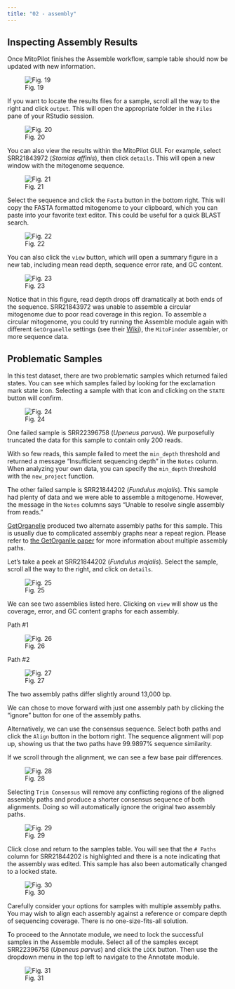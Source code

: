 ```yaml
---
title: "02 - assembly"
---
```


## Inspecting Assembly Results

Once MitoPilot finishes the Assemble workflow, sample table should now be updated with new information.

![Fig. 19](/images/19.png)

If you want to locate the results files for a sample, scroll all the way to the right and click `output`. This will open the appropriate folder in the `Files` pane of your RStudio session.

![Fig. 20](/images/20.png)

You can also view the results within the MitoPilot GUI. For example, select SRR21843972 (*Stomias affinis*), then click `details`. This will open a new window with the mitogenome sequence.

![Fig. 21](/images/21.png)

Select the sequence and click the `Fasta` button in the bottom right. This will copy the FASTA formatted mitogenome to your clipboard, which you can paste into your favorite text editor. This could be useful for a quick BLAST search.

![Fig. 22](/images/22.png)

You can also click the `view` button, which will open a summary figure in a new tab, including mean read depth, sequence error rate, and GC content.

![Fig. 23](/images/23.png)

Notice that in this figure, read depth drops off dramatically at both ends of the sequence. SRR21843972 was unable to assemble a circular mitogenome due to poor read coverage in this region. To assemble a circular mitogenome, you could try running the Assemble module again with different `GetOrganelle` settings (see their [Wiki](https://github.com/Kinggerm/GetOrganelle/wiki/FAQ)), the `MitoFinder` assembler, or more sequence data.

## Problematic Samples

In this test dataset, there are two problematic samples which returned failed states. You can see which samples failed by looking for the exclamation mark state icon. Selecting a sample with that icon and clicking on the `STATE` button will confirm.

![Fig. 24](/images/24.png)

One failed sample is SRR22396758 (_Upeneus parvus_). We purposefully truncated the data for this sample to contain only 200 reads. 

With so few reads, this sample failed to meet the `min_depth` threshold and returned a message "Insufficient sequencing depth" in the `Notes` column. When analyzing your own data, you can specify the `min_depth` threshold with the `new_project` function.

The other failed sample is SRR21844202
(_Fundulus majalis_). This sample had plenty of data and we were able to assemble a mitogenome. However, the message in the `Notes` columns says "Unable to resolve single assembly from reads."

[GetOrganelle](https://github.com/Kinggerm/GetOrganelle) produced two alternate assembly paths for this sample. This is usually due to complicated assembly graphs near a repeat region. Please refer to [the GetOrganlle paper](https://doi.org/10.1186/s13059-020-02154-5) for more information about multiple assembly paths.

Let's take a peek at SRR21844202 (_Fundulus majalis_). Select the sample, scroll all the way to the right, and click on `details`.

![Fig. 25](/images/25.png)

We can see two assemblies listed here. Clicking on `view` will show us the coverage, error, and GC content graphs for each assembly.

Path #1

![Fig. 26](/images/26.png)

Path #2

![Fig. 27](/images/27.png)

The two assembly paths differ slightly around 13,000 bp.

We can chose to move forward with just one assembly path by clicking the "ignore" button for one of the assembly paths.
 
Alternatively, we can use the consensus sequence. Select both paths and click the `Align` button in the bottom right. The sequence alignment will pop up, showing us that the two paths have 99.9897% sequence similarity.

If we scroll through the alignment, we can see a few base pair differences.

![Fig. 28](/images/28.png)

Selecting `Trim Consensus` will remove any conflicting regions of the aligned assembly paths and produce a shorter consensus sequence of both alignments. Doing so will automatically ignore the original two assembly paths.

![Fig. 29](/images/29.png)

Click close and return to the samples table. You will see that the `# Paths` column for SRR21844202 is highlighted and there is a note indicating that the assembly was edited. This sample has also been automatically changed to a locked state.

![Fig. 30](/images/30.png)

::: {.callout-important}
Carefully consider your options for samples with multiple assembly paths. You may wish to align each assembly against a reference or compare depth of sequencing coverage. There is no one-size-fits-all solution.
:::

To proceed to the Annotate module, we need to lock the successful samples in the Assemble module. Select all of the samples except SRR22396758 (_Upeneus parvus_) and click the `LOCK` button. Then use the dropdown menu in the top left to navigate to the Annotate module.

![Fig. 31](/images/31.png)
